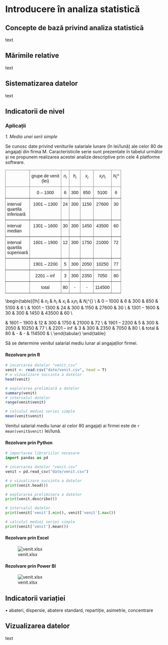 # Introducere în analiza statistică {#cap3}

## Concepte de bază privind analiza statistică

text

## Mărimile relative

text

## Sistematizarea datelor

text

## Indicatorii de nivel

### Aplicații

_1. Media unei serii simple_  

Se cunosc date privind veniturile salariale lunare (în lei/lună) ale celor 80 de angajați din firma M.  Caracteristicile serie sunt prezentate în tabelul următor și ne propunem realizarea acestei analize descriptive prin cele 4 platforme software.  

::: {.content-visible when-format="html"}
<style type="text/css">
.tg  {border-collapse:collapse;border-spacing:0;}
.tg td{border-color:black;border-style:solid;border-width:1px;font-family:Arial, sans-serif;font-size:14px;
  overflow:hidden;padding:10px 5px;word-break:normal;}
.tg th{border-color:black;border-style:solid;border-width:1px;font-family:Arial, sans-serif;font-size:14px;
  font-weight:normal;overflow:hidden;padding:10px 5px;word-break:normal;}
.tg .tg-c3ow{border-color:inherit;text-align:center;vertical-align:top}
.tg .tg-0pky{border-color:inherit;text-align:left;vertical-align:top}
</style>
<table class="tg"><thead>
  <tr>
    <th class="tg-c3ow"></th>
    <th class="tg-c3ow">grupe de venit<br>(lei)</th>
    <th class="tg-c3ow">$n_i$</th>
    <th class="tg-c3ow">$h_i$</th>
    <th class="tg-c3ow">$x_i$</th>
    <th class="tg-c3ow">$x_i n_i$</th>
    <th class="tg-c3ow">$N_i$\^</th>
  </tr></thead>
<tbody>
  <tr>
    <td class="tg-0pky"></td>
    <td class="tg-c3ow">0 – 1000</td>
    <td class="tg-c3ow">6</td>
    <td class="tg-c3ow">300</td>
    <td class="tg-c3ow">850</td>
    <td class="tg-c3ow">5100</td>
    <td class="tg-c3ow">6</td>
  </tr>
  <tr>
    <td class="tg-0pky">interval <br>quartila <br>inferioară</td>
    <td class="tg-c3ow">1001 – 1300</td>
    <td class="tg-c3ow">24</td>
    <td class="tg-c3ow">300</td>
    <td class="tg-c3ow">1150</td>
    <td class="tg-c3ow">27600</td>
    <td class="tg-c3ow">30</td>
  </tr>
  <tr>
    <td class="tg-0pky">interval <br>median</td>
    <td class="tg-c3ow">1301 – 1600</td>
    <td class="tg-c3ow">30</td>
    <td class="tg-c3ow">300</td>
    <td class="tg-c3ow">1450</td>
    <td class="tg-c3ow">43500</td>
    <td class="tg-c3ow">60</td>
  </tr>
  <tr>
    <td class="tg-0pky">interval <br>quartila <br>superioară</td>
    <td class="tg-c3ow">1601 – 1900</td>
    <td class="tg-c3ow">12</td>
    <td class="tg-c3ow">300</td>
    <td class="tg-c3ow">1750</td>
    <td class="tg-c3ow">21000</td>
    <td class="tg-c3ow">72</td>
  </tr>
  <tr>
    <td class="tg-0pky"></td>
    <td class="tg-c3ow">1901 – 2200</td>
    <td class="tg-c3ow">5</td>
    <td class="tg-c3ow">300</td>
    <td class="tg-c3ow">2050</td>
    <td class="tg-c3ow">10250</td>
    <td class="tg-c3ow">77</td>
  </tr>
  <tr>
    <td class="tg-0pky"></td>
    <td class="tg-c3ow">2201 – $\inf$</td>
    <td class="tg-c3ow">3</td>
    <td class="tg-c3ow">300</td>
    <td class="tg-c3ow">2350</td>
    <td class="tg-c3ow">7050</td>
    <td class="tg-c3ow">80</td>
  </tr>
  <tr>
    <td class="tg-0pky"></td>
    <td class="tg-c3ow">total</td>
    <td class="tg-c3ow">80</td>
    <td class="tg-c3ow">-</td>
    <td class="tg-c3ow">-</td>
    <td class="tg-c3ow">114500</td>
    <td class="tg-c3ow"></td>
  </tr>
</tbody></table>
:::

::: {.content-visible when-format="pdf"}
\begin{table}[!h]
\centering
\caption{Distribuția persoanelor, după venitul lunar}
\label{my-label}
\begin{tabular}{lcccccc}
\hline
\multicolumn{1}{c}{}                                                       & \begin{tabular}[c]{@{}c@{}}grupe de venit\\ (lei)\end{tabular} & $n_i$ & $h_i$ & $x_i$ & $x_i n_i$ & $N_i$\^{} \\ \hline
                                                                           & 0 – 1000                                                       & 6     & 300   & 850   & 5100      & 6         \\
\begin{tabular}[c]{@{}l@{}}interval \\ quartila \\ inferioară\end{tabular} & 1001 – 1300                                                    & 24    & 300   & 1150  & 27600     & 30        \\
\begin{tabular}[c]{@{}l@{}}interval \\ median\end{tabular}                 & 1301 – 1600                                                    & 30    & 300   & 1450  & 43500     & 60        \\
\begin{tabular}[c]{@{}l@{}}interval \\ quartila \\ superioară\end{tabular} & 1601 – 1900                                                    & 12    & 300   & 1750  & 21000     & 72        \\
                                                                           & 1901 – 2200                                                    & 5     & 300   & 2050  & 10250     & 77        \\
                                                                           & 2201 – $\inf$                                                  & 3     & 300   & 2350  & 7050      & 80        \\
                                                                           & total                                                          & 80    & -     & -     & 114500    &           \\ \hline
\end{tabular}
\end{table}
:::

Să se determine venitul salarial mediu lunar al angajaților firmei.  

#### Rezolvare prin R

```r
# incarcarea datelor "venit.csv"
venit <- read.csv("date/venit.csv", head = T)
# o vizualizare succinta a datelor
head(venit)

# explorarea prelimiară a datelor
summary(venit)
# intervalul datelor
range(venit$venit)

# calculul mediei seriei simple
mean(venit$venit)
```

Venitul salarial mediu lunar al celor 80 angajați ai firmei este de `r mean(venit$venit)` lei/lună.  


#### Rezolvare prin Python

```python
# importarea librariilor necesare
import pandas as pd

# incarcarea datelor "venit.csv"
venit = pd.read_csv("date/venit.csv")

# o vizualizare succinta a datelor
print(venit.head())

# explorarea preliminara a datelor
print(venit.describe())

# intervalul datelor
print(venit['venit'].min(), venit['venit'].max())

# calculul mediei seriei simple
print(venit['venit'].mean())
```

#### Rezolvare prin Excel

![venit.xlsx](date/medie_simpla.PNG)

#### Rezolvare prin Power BI

![venit.xlsx](date/medie_simpla_Pbi.png)

## Indicatorii variației

• abateri, dispersie, abatere standard, repartiție, asimetrie, concentrare

## Vizualizarea datelor

text

